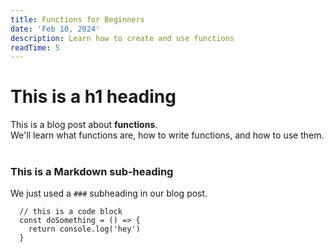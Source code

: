 ```yaml
---
title: Functions for Beginners
date: 'Feb 10, 2024'
description: Learn how to create and use functions
readTime: 5
---
```


# This is a h1 heading

<div>
  This is a blog post about <strong>functions</strong>. <br/>
  We'll learn what functions are, how to write functions, and how to use them.
</div>

<br/>

### This is a Markdown sub-heading
We just used a `###` subheading in our blog post.

```
  // this is a code block
  const doSomething = () => {
    return console.log('hey')
  }
```
